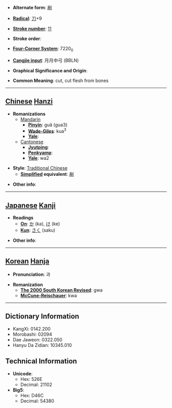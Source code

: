 * '''Alternate form''': [[剐]]

* '''[[Wiktionary:Chinese radical index| Radical]]''': [[Wiktionary:Chinese radical index 刀|刀]]+9

* '''[[Wiktionary:Chinese total strokes index|Stroke number]]''': [[Wiktionary:Chinese total strokes index 11|11]]

* '''Stroke order''': 

* '''[[Wiktionary:Chinese four corner index|Four-Corner System]]''': 7220<sub>0</sub>

* '''[[Wiktionary:Chinese Cangjie index|Cangjie input]]''': 月月中弓 (BBLN)

* '''Graphical Significance and Origin''': 

* '''Common Meaning''': cut, cut flesh from bones

----

== [[Chinese]] [[Hanzi]] ==

* '''Romanizations'''
** [[Mandarin]]
*** '''[[Pinyin]]''': guǎ (gua3)
*** '''[[Wade-Giles]]''': kua<sup>3</sup>
*** '''[[Yale]]''': 
**[[Cantonese]]
***'''[[Jyutping]]''':
***'''[[Penkyamp]]''': 
***'''[[Yale]]''': wa2

* '''Style''': [[Traditional Chinese]] 
** '''[[Simplified Chinese|Simplified]] equivalent''': [[剐]]

* '''Other info''': 

----

== [[Japanese]] [[Kanji]] ==

* '''Readings'''
** '''[[On]]''': [[か]] (ka), [[け]] (ke)
** '''[[Kun]]''': [[さく]] (saku)

* '''Other info''':  

----

== [[Korean]] [[Hanja]] ==

* '''Pronunciation''': 과

* '''Romanization'''
** '''[[The 2000 South Korean Revised Romanization|The 2000 South Korean Revised]]''': gwa
** '''[[McCune-Reischauer]]''': kwa

----

== Dictionary Information ==

* KangXi: 0142.200
* Morobashi: 02094
* Dae Jaweon: 0322.050
* Hanyu Da Zidian: 10345.010

== Technical Information ==

* '''Unicode''':
** Hex: 526E
** Decimal: 21102
* '''Big5''':
** Hex: D46C
** Decimal: 54380